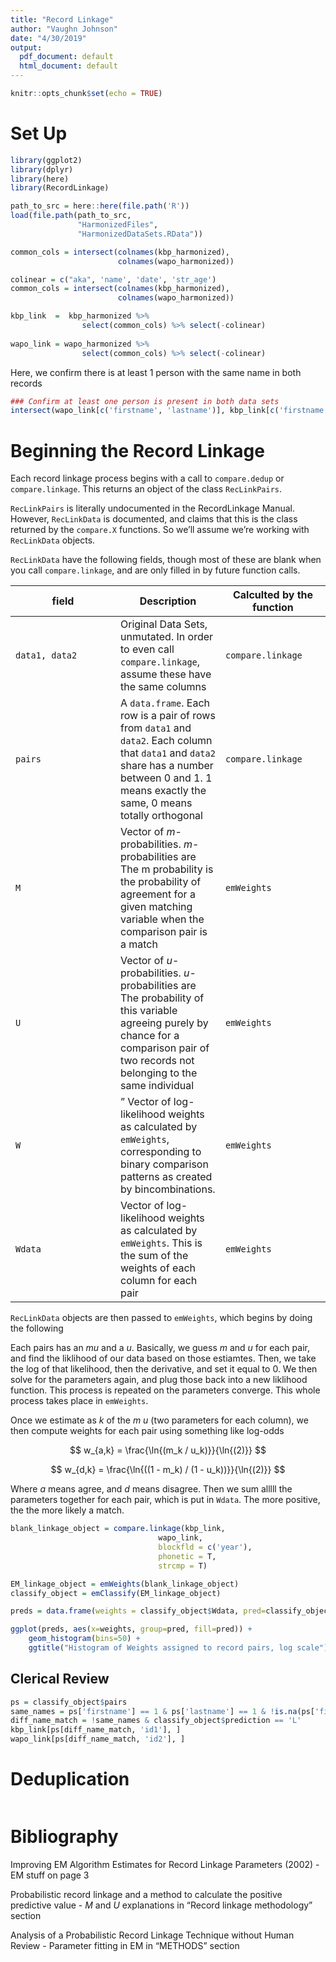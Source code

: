 ```yaml
---
title: "Record Linkage"
author: "Vaughn Johnson"
date: "4/30/2019"
output:
  pdf_document: default
  html_document: default
---
```


```r
knitr::opts_chunk$set(echo = TRUE)
```

# Set Up
```r
library(ggplot2)
library(dplyr)
library(here)
library(RecordLinkage)

path_to_src = here::here(file.path('R'))
load(file.path(path_to_src,
               "HarmonizedFiles",
               "HarmonizedDataSets.RData"))

common_cols = intersect(colnames(kbp_harmonized),
                        colnames(wapo_harmonized))
```

```r
colinear = c("aka", 'name', 'date', 'str_age')
common_cols = intersect(colnames(kbp_harmonized),
                        colnames(wapo_harmonized))

kbp_link  =  kbp_harmonized %>% 
                select(common_cols) %>% select(-colinear)
  
wapo_link = wapo_harmonized %>% 
                select(common_cols) %>% select(-colinear)

```

Here, we confirm there is at least 1 person with the same name in both records
```r
### Confirm at least one person is present in both data sets
intersect(wapo_link[c('firstname', 'lastname')], kbp_link[c('firstname', 'lastname')])
```

# Beginning the Record Linkage
Each record linkage process begins with a call to `compare.dedup` or 
`compare.linkage`. This returns an object of the class `RecLinkPairs`.

`RecLinkPairs` is literally undocumented in the RecordLinkage Manual. However,
`RecLinkData` is documented, and claims that this is the class returned by the
`compare.X` functions. So we'll assume we're working with `RecLinkData` objects.

`RecLinkData` have the following fields, though most of these are blank when you 
call `compare.linkage`, and are only filled in by future function calls.

|field|Description|Calculted by the function|
|---|---|---|
|`data1, data2`| Original Data Sets, unmutated. In order to even call `compare.linkage`, assume these have the same columns|`compare.linkage`|
|`pairs`|A `data.frame`. Each row is a pair of rows from `data1` and `data2`. Each column that `data1` and `data2` share has a number between 0 and 1. 1 means exactly the same, 0 means totally orthogonal|`compare.linkage`|
|`M`|Vector of $m$-probabilities.  $m$-probabilities are The m probability is the probability of agreement for a given matching variable when the comparison pair is a match|`emWeights`|
|`U`|Vector of $u$-probabilities. $u$-probabilities are The probability of this variable agreeing purely by chance for a comparison pair of two records not belonging to the same individual|`emWeights`|
|`W`| " Vector of log-likelihood weights as calculated by `emWeights`, corresponding to binary comparison patterns as created by bincombinations.|`emWeights`|
|`Wdata`|Vector of log-likelihood weights as calculated by `emWeights`. This is the sum of the weights of each column for each pair|`emWeights`|

`RecLinkData` objects are then passed to `emWeights`, which begins by doing the following

Each pairs has an $mu$ and a $u$. Basically, we guess $m$ and $u$ for each pair, and find the liklihood of 
our data based on those estiamtes. Then, we take the log of that likelihood, then the derivative,
and set it equal to 0. We then solve for the parameters again, and plug those back into a new liklihood
function. This process is repeated on the parameters converge. This whole process takes place
in `emWeights`.

Once we estimate as $k$ of the $m$ $u$ (two parameters for each column), we then
compute weights for each pair using something like log-odds

$$
w_{a,k} = \frac{\ln{(m_k / u_k)}}{\ln{(2)}}
$$

$$
w_{d,k} = \frac{\ln{((1 - m_k) / (1 - u_k))}}{\ln{(2)}}
$$

Where $a$ means agree, and $d$ means disagree. Then we sum alllll the parameters
together for each pair, which is put in `Wdata`. The more positive, the the more 
likely a match.

```r
blank_linkage_object = compare.linkage(kbp_link, 
                                 wapo_link, 
                                 blockfld = c('year'), 
                                 phonetic = T,
                                 strcmp = T)
```

```r
EM_linkage_object = emWeights(blank_linkage_object)
classify_object = emClassify(EM_linkage_object)

preds = data.frame(weights = classify_object$Wdata, pred=classify_object$prediction)

ggplot(preds, aes(x=weights, group=pred, fill=pred)) + 
    geom_histogram(bins=50) +
    ggtitle("Histogram of Weights assigned to record pairs, log scale")
```

## Clerical Review

```r
ps = classify_object$pairs
same_names = ps['firstname'] == 1 & ps['lastname'] == 1 & !is.na(ps['firstname'] == 1 & ps['lastname'] == 1)
diff_name_match = !same_names & classify_object$prediction == 'L'
kbp_link[ps[diff_name_match, 'id1'], ]
wapo_link[ps[diff_name_match, 'id2'], ]
```

# Deduplication

```r

```



# Bibliography
Improving EM Algorithm Estimates for Record Linkage Parameters (2002)
- EM stuff on page 3

Probabilistic record linkage and a method to calculate the positive predictive value
- $M$ and $U$ explanations in "Record linkage methodology" section

Analysis of a Probabilistic Record Linkage Technique without Human Review
- Parameter fitting in EM in "METHODS" section



